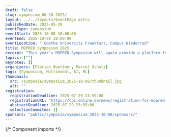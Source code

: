 ```yaml
---
draft: false
slug: symposium_08-10-2025/
layout: ../../layouts/EventPage.astro
publishedDate: 2025-05-28
eventType: symposium
eventStart: 2025-10-08 10:00:00
eventEnd: 2025-10-08 18:00:00
eventLocation: " Goethe University Frankfurt, Campus Niederrad"
title: MOPRED Symposium 2025
excerpt: "This year's MOPRED Symposium will again provide a platform for researchers from various disciplines to discuss advances in multi-modal data integration and their applications in medicine. Participants can expect scientific talks, a poster session, and insights from a keynote speaker."
topics: [""]
keynotes: []
organizers: [Florian Buettner, Marcel Schulz]
tags: [Symposium, Multimodal, AI, ML]
thumbnail:
  src: /symposia/symposium_2025-10-08/thumbnail.jpg
  alt: ""
registration:
  registrationDeadline: 2025-07-29 23:59:00
  registrationURL: "https://cpi-online.de/news/registration-for-mopred-symposium-2025/"
  abstractDeadline: 2025-07-29 23:59:00
  selectionCommitee: []
sponsors: "public/symposia/symposium_2025-10-08/sponsors/"
---
```


{/* Component imports */}

<EventHero 
  title={frontmatter.title} 
  tags={frontmatter.tags} 
  excerpt={frontmatter.excerpt} 
  heroImgSrc={frontmatter.thumbnail.src} 
  eventStart={frontmatter.eventStart}
  eventEnd={frontmatter.eventEnd}
  location={frontmatter.eventLocation}
  organizers={frontmatter.organizers}
/>

<EventProgram title="Program" subtitle="Preliminary Overview" agendaFile="">
  <EventProgramHeading title="Coming soon..." />
</EventProgram >

<Registration 
  regUntil={frontmatter.registration.registrationDeadline} 
  regUrl={frontmatter.registration.registrationURL}
  notifUntil={frontmatter.registration.abstractDeadline} 
  commitee={frontmatter.registration.selectionCommitee}
  sponsors={frontmatter.sponsors}
/>
